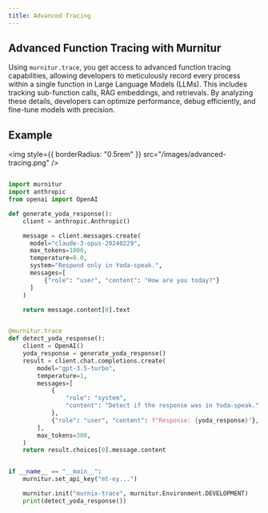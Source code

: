 ```yaml
---
title: Advanced Tracing
---
```


## Advanced Function Tracing with Murnitur

Using `murnitur.trace`, you get access to advanced function tracing capabilities, allowing developers to meticulously record every process within a single function in Large Language Models (LLMs). This includes tracking sub-function calls, RAG embeddings, and retrievals. By analyzing these details, developers can optimize performance, debug efficiently, and fine-tune models with precision.

## Example

<img style={{ borderRadius: "0.5rem" }} src="/images/advanced-tracing.png" />

<CodeGroup>

```python python

import murnitur
import anthropic
from openai import OpenAI

def generate_yoda_response():
    client = anthropic.Anthropic()

    message = client.messages.create(
      model="claude-3-opus-20240229",
      max_tokens=1000,
      temperature=0.0,
      system="Respond only in Yoda-speak.",
      messages=[
          {"role": "user", "content": "How are you today?"}
      ]
    )

    return message.content[0].text


@murnitur.trace
def detect_yoda_response():
    client = OpenAI()
    yoda_response = generate_yoda_response()
    result = client.chat.completions.create(
        model="gpt-3.5-turbo",
        temperature=1,
        messages=[
            {
                "role": "system",
                "content": "Detect if the response was in Yoda-speak.",
            },
            {"role": "user", "content": f"Response: {yoda_response}"},
        ],
        max_tokens=300,
    )
    return result.choices[0].message.content


if __name__ == "__main__":
    murnitur.set_api_key("mt-ey...")

    murnitur.init("murnix-trace", murnitur.Environment.DEVELOPMENT)
    print(detect_yoda_response())

```

</CodeGroup>

